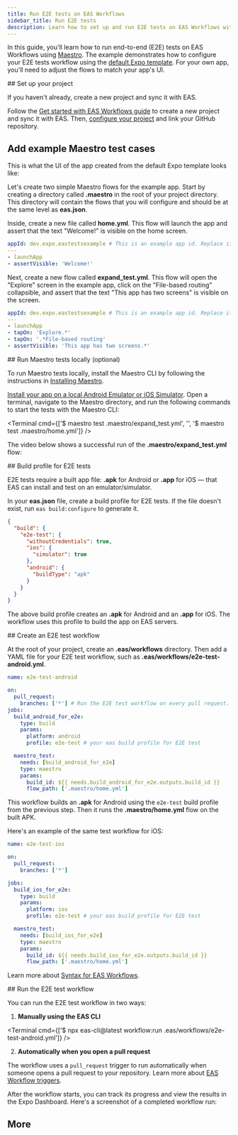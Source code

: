 ```yaml
---
title: Run E2E tests on EAS Workflows
sidebar_title: Run E2E tests
description: Learn how to set up and run E2E tests on EAS Workflows with Maestro.
---
```




In this guide, you'll learn how to run end-to-end (E2E) tests on EAS Workflows using [Maestro](https://maestro.mobile.dev/). The example demonstrates how to configure your E2E tests workflow using the [default Expo template](/more/create-expo/#--template). For your own app, you'll need to adjust the flows to match your app's UI.

<Step label="1">
## Set up your project

If you haven't already, create a new project and sync it with EAS.

Follow the [Get started with EAS Workflows guide](/eas/workflows/get-started/#set-up-your-project) to create a new project and sync it with EAS. Then, [configure your project](/eas/workflows/get-started/#configure-your-project) and link your GitHub repository.

</Step>

<Step label="2">

## Add example Maestro test cases

This is what the UI of the app created from the default Expo template looks like:

<div style={{ display: 'flex', justifyContent: 'center' }}>
  <ContentSpotlight src="/static/images/eas-build/tests/01-home.png" className="max-w-[360px]" />
  <ContentSpotlight src="/static/images/eas-build/tests/02-explore.png" className="max-w-[360px]" />
</div>

Let's create two simple Maestro flows for the example app. Start by creating a directory called **.maestro** in the root of your project directory. This directory will contain the flows that you will configure and should be at the same level as **eas.json**.

Inside, create a new file called **home.yml**. This flow will launch the app and assert that the text "Welcome!" is visible on the home screen.

```yml .maestro/home.yml
appId: dev.expo.eastestsexample # This is an example app id. Replace it with your app id.
---
- launchApp
- assertVisible: 'Welcome!'
```

Next, create a new flow called **expand_test.yml**. This flow will open the "Explore" screen in the example app, click on the "File-based routing" collapsible, and assert that the text "This app has two screens" is visible on the screen.

```yml .maestro/expand_test.yml
appId: dev.expo.eastestsexample # This is an example app id. Replace it with your app id.
---
- launchApp
- tapOn: 'Explore.*'
- tapOn: '.*File-based routing'
- assertVisible: 'This app has two screens.*'
```

</Step>

<Step label="3">
## Run Maestro tests locally (optional)

To run Maestro tests locally, install the Maestro CLI by following the instructions in [Installing Maestro](https://maestro.mobile.dev/getting-started/installing-maestro).

[Install your app on a local Android Emulator or iOS Simulator](/more/expo-cli/#compiling). Open a terminal, navigate to the Maestro directory, and run the following commands to start the tests with the Maestro CLI:

<Terminal
  cmd={['$ maestro test .maestro/expand_test.yml', '', '$ maestro test .maestro/home.yml']}
/>

The video below shows a successful run of the **.maestro/expand_test.yml** flow:

<ContentSpotlight file="guides/local-e2e.mp4" />

</Step>

<Step label="4">
## Build profile for E2E tests

E2E tests require a built app file: **.apk** for Android or **.app** for iOS &mdash; that EAS can install and test on an emulator/simulator.

In your **eas.json** file, create a build profile for E2E tests. If the file doesn't exist, run `eas build:configure` to generate it.

```json eas.json
{
  "build": {
    "e2e-test": {
      "withoutCredentials": true,
      "ios": {
        "simulator": true
      },
      "android": {
        "buildType": "apk"
      }
    }
  }
}
```

The above build profile creates an **.apk** for Android and an **.app** for iOS. The workflow uses this profile to build the app on EAS servers.

</Step>

<Step label="5">
## Create an E2E test workflow

At the root of your project, create an **.eas/workflows** directory. Then add a YAML file for your E2E test workflow, such as **.eas/workflows/e2e-test-android.yml**.

```yml .eas/workflows/e2e-test-android.yml
name: e2e-test-android

on:
  pull_request:
    branches: ['*'] # Run the E2E test workflow on every pull request.
jobs:
  build_android_for_e2e:
    type: build
    params:
      platform: android
      profile: e2e-test # your eas build profile for E2E test

  maestro_test:
    needs: [build_android_for_e2e]
    type: maestro
    params:
      build_id: ${{ needs.build_android_for_e2e.outputs.build_id }}
      flow_path: ['.maestro/home.yml']
```

This workflow builds an **.apk** for Android using the `e2e-test` build profile from the previous step. Then it runs the **.maestro/home.yml** flow on the built APK.

Here's an example of the same test workflow for iOS:

```yml .eas/workflows/e2e-test.yml
name: e2e-test-ios

on:
  pull_request:
    branches: ['*']

jobs:
  build_ios_for_e2e:
    type: build
    params:
      platform: ios
      profile: e2e-test # your eas build profile for E2E test

  maestro_test:
    needs: [build_ios_for_e2e]
    type: maestro
    params:
      build_id: ${{ needs.build_ios_for_e2e.outputs.build_id }}
      flow_path: ['.maestro/home.yml']
```

Learn more about [Syntax for EAS Workflows](https://docs.eas.dev/workflows/syntax).

</Step>

<Step label="6">
## Run the E2E test workflow

You can run the E2E test workflow in two ways:

1. **Manually using the EAS CLI**

<Terminal cmd={['$ npx eas-cli@latest workflow:run .eas/workflows/e2e-test-android.yml']} />

2. **Automatically when you open a pull request**

The workflow uses a `pull_request` trigger to run automatically when someone opens a pull request to your repository. Learn more about [EAS Workflow triggers](/eas/workflows/syntax/#on).

After the workflow starts, you can track its progress and view the results in the Expo Dashboard. Here's a screenshot of a completed workflow run:

<ContentSpotlight src="/static/images/eas-build/tests/e2e-workflow.png" />

</Step>

## More

<BoxLink
  title="Syntax for EAS Workflows"
  description="Learn more about the syntax for EAS Workflows."
  href="/eas/workflows/syntax/"
  Icon={Grid01Icon}
/>

<BoxLink
  title="Example CI/CD workflows"
  description="Learn more about example CI/CD workflows for EAS Workflows."
  href="/eas/workflows/examples/"
  Icon={Dataflow01Icon}
/>

<BoxLink
  title="Maestro documentation"
  description="Learn more about Maestro flows and how to write them."
  href="https://maestro.mobile.dev"
  Icon={Dataflow01Icon}
/>
